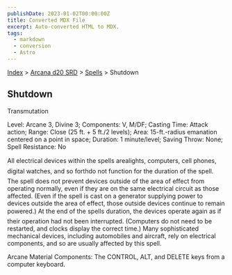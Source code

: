 ```yaml
---
publishDate: 2023-01-02T00:00:00Z
title: Converted MDX File
excerpt: Auto-converted HTML to MDX.
tags:
  - markdown
  - conversion
  - Astro
---
```






[Index](-index) > [Arcana d20 SRD](arcana-d20-srd-index) > [Spells](arcana-d20-srd-spells-index) > Shutdown




## Shutdown


Transmutation


Level: Arcane 3, Divine 3; Components: V, M/DF; Casting Time: Attack action; Range: Close (25 ft. + 5 ft./2 levels); Area: 15-ft.-radius emanation centered on a point in space; Duration: 1 minute/level; Saving Throw: None; Spell Resistance: No


All electrical devices within the spells arealights, computers, cell phones, digital watches, and so forthdo not function for the duration of the spell. The spell does not prevent devices outside of the area of effect from operating normally, even if they are on the same electrical circuit as those affected. (Even if the spell is cast on a generator supplying power to devices outside the area of effect, those outside devices continue to remain powered.) At the end of the spells duration, the devices operate again as if their operation had not been interrupted. (Computers do not need to be restarted, and clocks display the correct time.) Many sophisticated mechanical devices, including automobiles and aircraft, rely on electrical components, and so are usually affected by this spell.


Arcane Material Components: The CONTROL, ALT, and DELETE keys from a computer keyboard.



